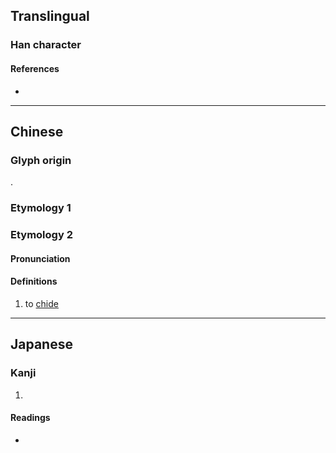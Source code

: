 {{character info/new}}
==Translingual==

===Han character===
{{Han char|rn=30|rad=口|as=05|sn=8|four=61010|canj=RYMP|ids=⿰口此}}

====References====
* {{Han ref|kx=0182.110|dkj=03453|dj=0401.120|hdz=10614.070|uh=5472|ud=21618|bh=CE4D|bd=52813}}

----

==Chinese==
{{zh-forms}}
===Glyph origin===
{{Han compound|口|此|ls=psc|c1=s|c2=p|t1=mouth; speech}}.

===Etymology 1===
{{zh-see|齜|v}}

===Etymology 2===

====Pronunciation====
{{zh-pron
|m=cī,er=y
}}

====Definitions====
{{zh-hanzi}}

# {{lb|zh|colloquial}} to [[chide]]

----

==Japanese==

===Kanji===
{{ja-kanji|grade=|rs=口05}}

# {{defn|lang=ja|sort=口05}}

====Readings====
* {{ja-readings|on=[[し]] (shi), [[じ]] (ji), [[い]] (i)|kun=}}